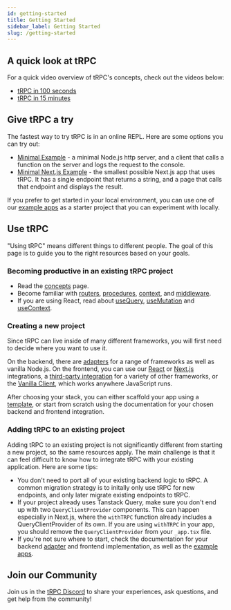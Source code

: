 ```yaml
---
id: getting-started
title: Getting Started
sidebar_label: Getting Started
slug: /getting-started
---
```


## A quick look at tRPC

For a quick video overview of tRPC's concepts, check out the videos below:

- [tRPC in 100 seconds](https://www.youtube.com/watch?v=0DyAyLdVW0I)
- [tRPC in 15 minutes](https://www.youtube.com/watch?v=2LYM8gf184U)

## Give tRPC a try

The fastest way to try tRPC is in an online REPL. Here are some options you can try out:

- [Minimal Example](https://stackblitz.com/github/trpc/trpc/tree/main/examples/minimal?file=server%2Findex.ts&file=client%2Findex.ts&view=editor) - a minimal Node.js http server, and a client that calls a function on the server and logs the request to the console.
- [Minimal Next.js Example](https://stackblitz.com/github/trpc/trpc/tree/main/examples/next-minimal-starter?file=src%2Fpages%2Fapi%2Ftrpc%2F[trpc].ts&file=src%2Fpages%2Findex.tsx) - the smallest possible Next.js app that uses tRPC. It has a single endpoint that returns a string, and a page that calls that endpoint and displays the result.

If you prefer to get started in your local environment, you can use one of our [example apps](./example-apps.mdx) as a starter project that you can experiment with locally.

## Use tRPC

"Using tRPC" means different things to different people. The goal of this page is to guide you to the right resources based on your goals.

### Becoming productive in an existing tRPC project

- Read the [concepts](./concepts.mdx) page.
- Become familiar with [routers](../server/routers.md), [procedures](../server/procedures.md), [context](../server/context.md), and [middleware](../server/middlewares.md).
- If you are using React, read about [useQuery](../reactjs/useQuery.md), [useMutation](../reactjs/useMutation.md) and [useContext](../reactjs/useContext.mdx).

### Creating a new project

Since tRPC can live inside of many different frameworks, you will first need to decide where you want to use it.

On the backend, there are [adapters](../server/adapters-intro.md) for a range of frameworks as well as vanilla Node.js. On the frontend, you can use our [React](../reactjs/introduction.mdx) or [Next.js](../nextjs/introduction.mdx) integrations, a [third-party integration](../community/awesome-trpc.mdx#frontend-frameworks) for a variety of other frameworks, or the [Vanilla Client](../client/setup.mdx), which works anywhere JavaScript runs.

After choosing your stack, you can either scaffold your app using a [template](./example-apps.mdx), or start from scratch using the documentation for your chosen backend and frontend integration.

### Adding tRPC to an existing project

Adding tRPC to an existing project is not significantly different from starting a new project, so the same resources apply. The main challenge is that it can feel difficult to know how to integrate tRPC with your existing application. Here are some tips:

- You don't need to port all of your existing backend logic to tRPC. A common migration strategy is to initally only use tRPC for new endpoints, and only later migrate existing endpoints to tRPC.
- If your project already uses Tanstack Query, make sure you don't end up with two `QueryClientProvider` components. This can happen especially in Next.js, where the `withTRPC` function already includes a QueryClientProvider of its own. If you are using `withTRPC` in your app, you should remove the `QueryClientProvider` from your `_app.tsx` file.
- If you're not sure where to start, check the documentation for your backend [adapter](../server/adapters-intro.md) and frontend implementation, as well as the [example apps](./example-apps.mdx).

## Join our Community

Join us in the [tRPC Discord](https://trpc.io/discord) to share your experiences, ask questions, and get help from the community!
